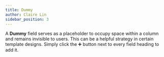 ```yaml
---
title: Dummy
author: Claire Lin
sidebar_position: 3
---
```



A **Dummy** field serves as a placeholder to occupy space within a column and remains invisible to users. This can be a helpful strategy in certain template designs.
Simply click the :heavy_plus_sign: button next to every field heading to add it.
